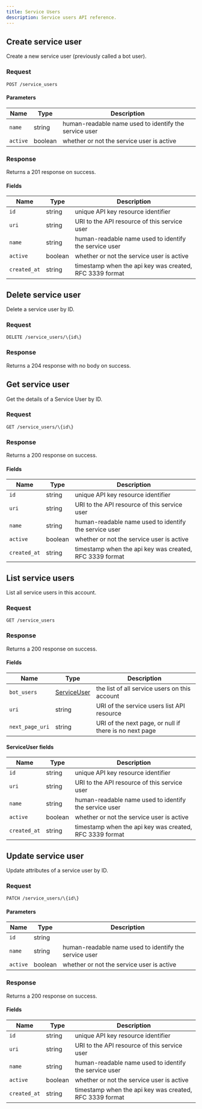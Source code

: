 ```yaml
---
title: Service Users
description: Service users API reference.
---
```



## Create service user

Create a new service user (previously called a bot user).

### Request

`POST /service_users`

<BotUsersCreateRequest />

#### Parameters

| Name     | Type    | Description                                  |
| -------- | ------- | -------------------------------------------- |
| `name`   | string  | human-readable name used to identify the service user |
| `active` | boolean | whether or not the service user is active             |

### Response

Returns a 201 response on success.

<BotUsersCreateResponse />

#### Fields

| Name         | Type    | Description                                             |
| ------------ | ------- | ------------------------------------------------------- |
| `id`         | string  | unique API key resource identifier                      |
| `uri`        | string  | URI to the API resource of this service user                |
| `name`       | string  | human-readable name used to identify the service user            |
| `active`     | boolean | whether or not the service user is active                        |
| `created_at` | string  | timestamp when the api key was created, RFC 3339 format |

## Delete service user

Delete a service user by ID.

### Request

`DELETE /service_users/\{id\}`

<BotUsersDeleteRequest />

### Response

Returns a 204 response with no body on success.

## Get service user

Get the details of a Service User by ID.

### Request

`GET /service_users/\{id\}`

<BotUsersGetRequest />

### Response

Returns a 200 response on success.

<BotUsersGetResponse />

#### Fields

| Name         | Type    | Description                                             |
| ------------ | ------- | ------------------------------------------------------- |
| `id`         | string  | unique API key resource identifier                      |
| `uri`        | string  | URI to the API resource of this service user                |
| `name`       | string  | human-readable name used to identify the service user            |
| `active`     | boolean | whether or not the service user is active                        |
| `created_at` | string  | timestamp when the api key was created, RFC 3339 format |

## List service users

List all service users in this account.

### Request

`GET /service_users`

<BotUsersListRequest />

### Response

Returns a 200 response on success.

<BotUsersListResponse />

#### Fields

| Name            | Type                       | Description                                            |
| --------------- | -------------------------- | ------------------------------------------------------ |
| `bot_users`     | [ServiceUser](#serviceuser-fields) | the list of all service users on this account              |
| `uri`           | string                     | URI of the service users list API resource                 |
| `next_page_uri` | string                     | URI of the next page, or null if there is no next page |

#### ServiceUser fields

| Name         | Type    | Description                                             |
| ------------ | ------- | ------------------------------------------------------- |
| `id`         | string  | unique API key resource identifier                      |
| `uri`        | string  | URI to the API resource of this service user                |
| `name`       | string  | human-readable name used to identify the service user            |
| `active`     | boolean | whether or not the service user is active                        |
| `created_at` | string  | timestamp when the api key was created, RFC 3339 format |

## Update service user

Update attributes of a service user by ID.

### Request

`PATCH /service_users/\{id\}`

<BotUsersUpdateRequest />

#### Parameters

| Name     | Type    | Description                                  |
| -------- | ------- | -------------------------------------------- |
| `id`     | string  |                                              |
| `name`   | string  | human-readable name used to identify the service user |
| `active` | boolean | whether or not the service user is active             |

### Response

Returns a 200 response on success.

<BotUsersUpdateResponse />

#### Fields

| Name         | Type    | Description                                             |
| ------------ | ------- | ------------------------------------------------------- |
| `id`         | string  | unique API key resource identifier                      |
| `uri`        | string  | URI to the API resource of this service user                |
| `name`       | string  | human-readable name used to identify the service user            |
| `active`     | boolean | whether or not the service user is active                        |
| `created_at` | string  | timestamp when the api key was created, RFC 3339 format |
